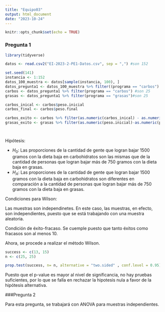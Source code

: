 ```yaml
---
title: "Equipo03"
output: html_document
date: "2023-10-24"
---
```


```r
knitr::opts_chunk$set(echo = TRUE)
```

### Pregunta 1


```r
library(tidyverse)

datos <- read.csv2("EI-2023-2-PE1-Datos.csv", sep = ",") #son 152

```

```r
set.seed(141)
instancia <- 1:152
datos_100_muestra <- datos[sample(instancia, 100), ]
datos_pregunta1 <- datos_100_muestra %>% filter((programa == "carbos") | (programa == "grasas"))
carbos <- datos_pregunta1 %>% filter(programa == "carbos") #son 25
grasas <- datos_pregunta1 %>% filter(programa == "grasas")#son 25

carbos_inical <- carbos$peso.inicial
carbos_final <- carbos$peso.final

carbos_exito <- carbos %>% filter(as.numeric(carbos_inical) - as.numeric(carbos_final) >= 1.5) #son 13
grasas_exito <- grasas %>% filter(as.numeric(peso.inicial)-as.numeric(peso.final) >= 0.75) #son 15




```

Hipótesis:

- $H_0$: Las proporciones de la cantidad de gente que logran bajar 1500 gramos con la dieta baja en carbohidratos son las mismas que de la cantidad de personas que logran bajar más de 750 gramos con la dieta baja en grasas.
- $H_A$: Las proporciones de la cantidad de gente que logran bajar 1500 gramos con la dieta baja en carbohidratos son diferentes en comparación a la cantidad de personas que logran bajar más de 750 gramos con la dieta baja en grasas.

Condiciones para Wilson:

Las muestras son independinetes. En este caso, las muestras, en efecto, son independientes, puesto que se está trabajando con una muestra aleatoria.

Condición de éxito-fracaso. Se cuemple puesto que tanto éxitos como fracasos son al menos 10.

Ahora, se procede a realizar el método Wilson.
```r
success <- c(13, 15)
n <- c(25, 25)

prop.test(success, n= n, alternative = "two.sided" , conf.level = 0.95)
```

Puesto que el p-value es mayor al nivel de significancia, no hay pruebas suficientes, por lo que se falla en rechazar la hipotesis nula a favor de la hipótesis alternativa.

###Pregunta 2

Para esta pregunta, se trabajará con ANOVA para muestras independientes.

```r

```

